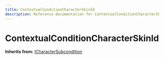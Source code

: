 ```yaml
---
title: ContextualConditionCharacterSkinId
description: Reference documentation for ContextualConditionCharacterSkinId meta class
---
```



# ContextualConditionCharacterSkinId

**Inherits from:** [ICharacterSubcondition](/classes/icharactersubcondition)

<ClassDetails file="/db/classes/ContextualConditionCharacterSkinId.ceee05eab2b3.json" />

